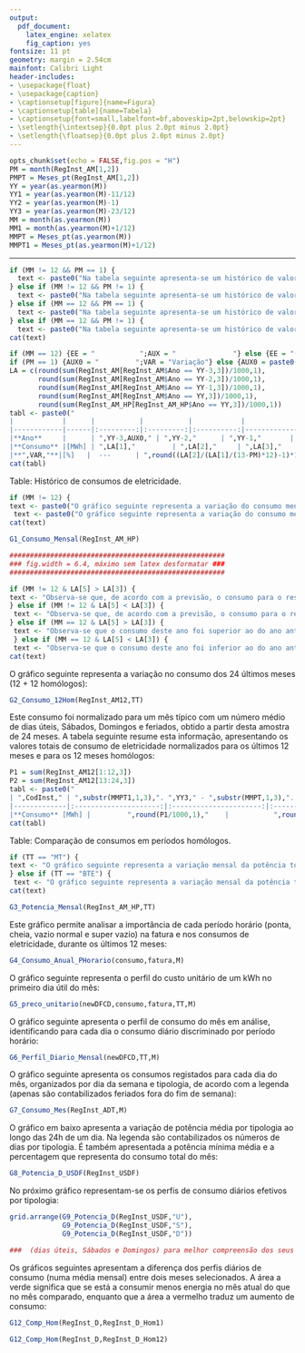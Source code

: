 ```yaml
---
output:
  pdf_document:
    latex_engine: xelatex
    fig_caption: yes
fontsize: 11 pt
geometry: margin = 2.54cm
mainfont: Calibri Light
header-includes: 
- \usepackage{float}
- \usepackage{caption}
- \captionsetup[figure]{name=Figura}
- \captionsetup[table]{name=Tabela}
- \captionsetup{font=small,labelfont=bf,aboveskip=2pt,belowskip=2pt}
- \setlength{\intextsep}{0.0pt plus 2.0pt minus 2.0pt}
- \setlength{\floatsep}{0.0pt plus 2.0pt minus 2.0pt}
---
```

```r
opts_chunk$set(echo = FALSE,fig.pos = "H")
PM = month(RegInst_AM[1,2])
PMPT = Meses_pt(RegInst_AM[1,2])
YY = year(as.yearmon(M))
YY1 = year(as.yearmon(M)-11/12)
YY2 = year(as.yearmon(M)-1)
YY3 = year(as.yearmon(M)-23/12)
MM = month(as.yearmon(M))
MM1 = month(as.yearmon(M)+1/12)
MMPT = Meses_pt(as.yearmon(M))
MMPT1 = Meses_pt(as.yearmon(M)+1/12)
```
\begin{center}\includegraphics[width=60mm]{Figures/RGB-05_horizontal_para_reduçao}\end{center}
\begin{center}\fontsize{20}{16}\selectfont \textbf{Gestor Remoto\\}\end{center}
\begin{center}\fontsize{14}{16}\selectfont {Relatório de consumos de energia elétrica - `r MMPT` de `r YY`\\Infraestrutura: `r paste0(NomeInst," (",Gestao,")")`}\end{center}
*****
\begingroup\fontsize{16}{16}\selectfont \textbf{1. Consumos anuais}\endgroup\par
```r
if (MM != 12 && PM == 1) {
  text <- paste0("Na tabela seguinte apresenta-se um histórico de valores de energia elétrica consumida nos últimos 3 anos, assim como o valor consumido este ano até ao mês de ",MMPT,". É também apresentada a variação do consumo anual, com uma estimativa para o presente ano caso a tendência de consumo se mantenha nos restantes meses, de acordo com a previsão do gráfico da Figura 1:")
} else if (MM != 12 && PM != 1) {
  text <- paste0("Na tabela seguinte apresenta-se um histórico de valores de energia elétrica consumida nos últimos 3 anos, desde ",PMPT," de ",YY-3,", assim como o valor consumido este ano até ao mês de ",MMPT,". É também apresentada a variação do consumo médio mensal (CMM) para cada ano, com uma estimativa para o presente ano caso a tendência de consumo se mantenha nos restantes meses, de acordo com a previsão do gráfico da Figura 1:")
} else if (MM == 12 && PM == 1) {
  text <- paste0("Na tabela seguinte apresenta-se um histórico de valores de energia elétrica consumida neste e nos últimos 3 anos, além da respectiva variação:")
} else if (MM == 12 && PM != 1) {
  text <- paste0("Na tabela seguinte apresenta-se um histórico de valores de energia elétrica consumida neste e nos últimos 3 anos, desde ",PMPT," de ",YY-3,", além da respectiva variação do consumo médio mensal (CMM) para cada ano:")}
cat(text)
```
```r
if (MM == 12) {EE = "           ";AUX = "              "} else {EE = "(estimativa)";AUX = paste0(", até ",MMPT,":")}
if (PM == 1) {AUX0 = "         ";VAR = "Variação"} else {AUX0 = paste0(", desde ",PMPT,":");VAR = "Variação CMM"}
LA = c(round(sum(RegInst_AM[RegInst_AM$Ano == YY-3,3])/1000,1),
       round(sum(RegInst_AM[RegInst_AM$Ano == YY-2,3])/1000,1),
       round(sum(RegInst_AM[RegInst_AM$Ano == YY-1,3])/1000,1),
       round(sum(RegInst_AM[RegInst_AM$Ano == YY,3])/1000,1),
       round(sum(RegInst_AM_HP[RegInst_AM_HP$Ano == YY,3])/1000,1))
tabl <- paste0("
|            |      |           |           |            |                               |
|------------|------|:---------:|:---------:|:----------:|-------------------------------|
|**Ano**     |      | ",YY-3,AUX0," | ",YY-2,"      | ",YY-1,"       |  **",YY,"**",AUX,"       |
|**Consumo** |[MWh] | ",LA[1],"         | ",LA[2],"     | ",LA[3],"      |  ",LA[4],"                         |
|**",VAR,"**|[%]   |  ---      | ",round((LA[2]/(LA[1]/(13-PM)*12)-1)*100,1),"%      | ",round((LA[3]/LA[2]-1)*100,1),"%        |  ",round((LA[5]/LA[3]-1)*100,1),"% ",EE,"         |")
cat(tabl)
```

Table: Histórico de consumos de eletricidade.

```r
if (MM != 12) {
text <- paste0("O gráfico seguinte representa a variação do consumo mensal de energia elétrica dos últimos anos além de uma previsão da possível evolução para os restantes meses deste ano:")} else {
 text <- paste0("O gráfico seguinte representa a variação do consumo mensal de energia elétrica dos últimos anos:")}
cat(text)
```
\vspace{15pt}
```r
G1_Consumo_Mensal(RegInst_AM_HP)

#####################################################
### fig.width = 6.4, máximo sem latex desformatar ###
#####################################################
```
```r
if (MM != 12 & LA[5] > LA[3]) {
text <- "Observa-se que, de acordo com a previsão, o consumo para o restante ano poderá ser superior ao do ano anterior. Recomenda-se a adoção de medidas de poupança no consumo de energia elétrica para ativamente reverter esta tendência."
} else if (MM != 12 & LA[5] < LA[3]) {
 text <- "Observa-se que, de acordo com a previsão, o consumo para o restante ano poderá ser inferior ao do ano anterior. Recomenda-se a continuação de boas práticas de poupança no consumo de energia elétrica para manter esta tendência."
} else if (MM == 12 & LA[5] > LA[3]) {
 text <- "Observa-se que o consumo deste ano foi superior ao do ano anterior. Recomenda-se a adoção de medidas de poupança no consumo de energia elétrica para ativamente reverter esta tendência."
 } else if (MM == 12 & LA[5] < LA[3]) {
 text <- "Observa-se que o consumo deste ano foi inferior ao do ano anterior. Recomenda-se a continuação de boas práticas de poupança no consumo de energia elétrica para manter esta tendência."}
cat(text)
```

\pagebreak

\begingroup\fontsize{16}{16}\selectfont \textbf{2. Consumos mensais}\endgroup\par
O gráfico seguinte representa a variação no consumo dos 24 últimos meses (12 + 12 homólogos):
\vspace{15pt}
```r
G2_Consumo_12Hom(RegInst_AM12,TT)
```
Este consumo foi normalizado para um mês típico com um número médio de dias úteis, Sábados, Domingos e feriados, obtido a partir desta amostra de 24 meses. A tabela seguinte resume esta informação, apresentando os valores totais de consumo de eletricidade normalizados para os últimos 12 meses e para os 12 meses homólogos:
```r
P1 = sum(RegInst_AM12[1:12,3])
P2 = sum(RegInst_AM12[13:24,3])
tabl <- paste0("
| ",CodInst," | ",substr(MMPT1,1,3),". ",YY3," - ",substr(MMPT,1,3),". ",YY2," |  ",substr(MMPT1,1,3),". ",YY1," - ",substr(MMPT,1,3),". ",YY," | Variação           |
|-------------|:---------------------:|:----------------------:|:------------------:|
|**Consumo** [MWh] |         ",round(P1/1000,1),"    |           ",round(P2/1000,1),"        |     ",round((P2/P1-1)*100,1),"%           |")
cat(tabl)
```

Table: Comparação de consumos em períodos homólogos.

```r
if (TT == "MT") {
text <- "O gráfico seguinte representa a variação mensal da potência tomada, contratada mínima, contratada e instalada nos últimos 18 meses:"
} else if (TT == "BTE") {
 text <- "O gráfico seguinte representa a variação mensal da potência tomada e contratada nos últimos 18 meses:"}
cat(text)
```
\vspace{15pt}
```r
G3_Potencia_Mensal(RegInst_AM_HP,TT)
```

\pagebreak

Este gráfico permite analisar a importância de cada período horário (ponta, cheia, vazio normal e super vazio) na fatura e nos consumos de eletricidade, durante os últimos 12 meses:
\vspace{15pt}
```r
G4_Consumo_Anual_PHorario(consumo,fatura,M)
```

O gráfico seguinte representa o perfil do custo unitário de um kWh no primeiro dia útil do mês:
\vspace{15pt}
```r
G5_preco_unitario(newDFCD,consumo,fatura,TT,M)
```

\pagebreak

\begingroup\fontsize{16}{16}\selectfont \textbf{3. Consumos diários}\endgroup\par
O gráfico seguinte apresenta o perfil de consumo do mês em análise, identificando para cada dia o consumo diário discriminado por período horário:
\vspace{15pt}
```r
G6_Perfil_Diario_Mensal(newDFCD,TT,M)
```
O gráfico seguinte apresenta os consumos registados para cada dia do mês, organizados por dia da semana e tipologia, de acordo com a legenda (apenas são contabilizados feriados fora do fim de semana):
\vspace{15pt}
```r
G7_Consumo_Mes(RegInst_ADT,M)
```

\pagebreak

O gráfico em baixo apresenta a variação de potência média por tipologia ao longo das 24h de um dia. Na legenda são contabilizados os números de dias por tipologia. É também apresentada a potência mínima média e a percentagem que representa do consumo total do mês:
\vspace{15pt}
```r
G8_Potencia_D_USDF(RegInst_USDF)
```
No próximo gráfico representam-se os perfis de consumo diários efetivos por tipologia:
\vspace{5pt}
```r
grid.arrange(G9_Potencia_D(RegInst_USDF,"U"),
             G9_Potencia_D(RegInst_USDF,"S"),
             G9_Potencia_D(RegInst_USDF,"D"))

###  (dias úteis, Sábados e Domingos) para melhor compreensão dos seus graus de variabilidade
```

\pagebreak

\begingroup\fontsize{16}{16}\selectfont \textbf{4. Comparação de consumos}\endgroup\par
Os gráficos seguintes apresentam a diferença dos perfis diários de consumo (numa média mensal) entre dois meses selecionados. A área a verde significa que se está a consumir menos energia no mês atual do que no mês comparado, enquanto que a área a vermelho traduz um aumento de consumo:
\vspace{15pt}
```r
G12_Comp_Hom(RegInst_D,RegInst_D_Hom1)
```
\vspace{20pt}
```r
G12_Comp_Hom(RegInst_D,RegInst_D_Hom12)
```

